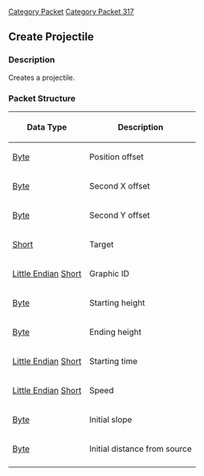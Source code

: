 [[Category Packet]]
[[Category Packet 317]]
== Create Projectile ==

=== Description ===

Creates a projectile.

=== Packet Structure ===
{|border=2
! Data Type
! Description
|-
| [[Data Types#Standard data types|Byte]]
| Position offset
|-
| [[Data Types#Standard data types|Byte]]
| Second X offset
|-
| [[Data Types#Standard data types|Byte]]
| Second Y offset
|-
| [[Data Types#Standard data types|Short]]
| Target
|-
| [[Data Types#Little Endian|Little Endian]] [[Data Types#Standard data types|Short]]
| Graphic ID
|-
| [[Data Types#Standard data types|Byte]]
| Starting height
|-
| [[Data Types#Standard data types|Byte]]
| Ending height
|-
| [[Data Types#Little Endian|Little Endian]] [[Data Types#Standard data types|Short]]
| Starting time
|-
| [[Data Types#Little Endian|Little Endian]] [[Data Types#Standard data types|Short]]
| Speed
|-
| [[Data Types#Standard data types|Byte]]
| Initial slope
|-
| [[Data Types#Standard data types|Byte]]
| Initial distance from source
|-
|}